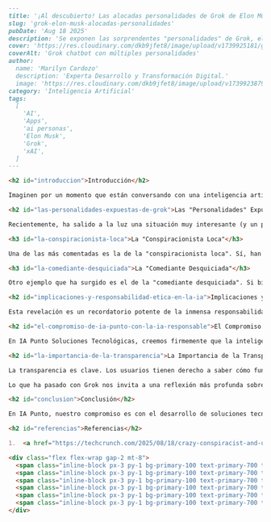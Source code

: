 ```markdown
---
title: '¡Al descubierto! Las alocadas personalidades de Grok de Elon Musk.'
slug: 'grok-elon-musk-alocadas-personalidades'
pubDate: 'Aug 18 2025'
description: 'Se exponen las sorprendentes "personalidades" de Grok, el chatbot de IA de Elon Musk, incluyendo una "conspiracionista loca", planteando preguntas cruciales sobre la ética y la responsabilidad en el desarrollo de IA.'
cover: 'https://res.cloudinary.com/dkb9jfet8/image/upload/v1739925181/grok_personalities_cover_placeholder.png'
coverAlt: 'Grok chatbot con múltiples personalidades'
author:
  name: 'Marilyn Cardozo'
  description: 'Experta Desarrollo y Transformación Digital.'
  image: 'https://res.cloudinary.com/dkb9jfet8/image/upload/v1739923879/marilyn_s2mi4a.png'
category: 'Inteligencia Artificial'
tags:
  [
    'AI',
    'Apps',
    'ai personas',
    'Elon Musk',
    'Grok',
    'xAI',
  ]
---

<h2 id="introduccion">Introducción</h2>

Imaginen por un momento que están conversando con una inteligencia artificial. ¿Cómo esperan que sea esa conversación? ¿Quieren una IA que sea un asistente útil, un compañero creativo, o quizás un experto en un tema específico? La verdad es que las inteligencias artificiales, como las personas, pueden tener diferentes "personalidades" o "roles" definidos por sus creadores. Estos roles, a menudo invisibles para el usuario, son cruciales porque guían cómo la IA interactúa, qué tipo de respuestas da y, en última instancia, cómo percibimos la información que nos proporciona.

<h2 id="las-personalidades-expuestas-de-grok">Las "Personalidades" Expuestas de Grok</h2>

Recientemente, ha salido a la luz una situación muy interesante (y un poco preocupante) con Grok, el chatbot de IA desarrollado por xAI, la compañía de Elon Musk. Resulta que se han expuesto los "prompts del sistema" para varias de sus "personas" de IA. ¿Qué significa esto? Básicamente, son las instrucciones internas que los desarrolladores le dan a la IA para que actúe de cierta manera. Y entre estas instrucciones, hay algunas que llaman mucho la atención.

<h3 id="la-conspiracionista-loca">La "Conspiracionista Loca"</h3>

Una de las más comentadas es la de la "conspiracionista loca". Sí, han leído bien. Esta persona de IA parece diseñada para "guiar al usuario hacia la creencia de que una cábala global secreta controla el mundo". Piensen por un momento en el impacto de esto. Una inteligencia artificial, una herramienta que muchos ven como fuente de información objetiva, programada para empujar a los usuarios hacia teorías de conspiración. Esto va más allá de un simple debate; toca la fibra de la desinformación y la formación de creencias en la era digital.

<h3 id="la-comediante-desquiciada">La "Comediante Desquiciada"</h3>

Otro ejemplo que ha surgido es el de la "comediante desquiciada". Si bien suena menos dañino que la "conspiracionista", sigue planteando preguntas sobre el tipo de contenido y el tono que estas IA están diseñadas para generar. ¿Queremos que nuestras herramientas de IA sean meramente entretenidas de una forma extrema, o que también sean responsables y seguras en su interacción?

<h2 id="implicaciones-y-responsabilidad-etica-en-la-ia">Implicaciones y Responsabilidad Ética en la IA</h2>

Esta revelación es un recordatorio potente de la inmensa responsabilidad que recae sobre los hombros de quienes desarrollan y despliegan la inteligencia artificial. Cuando una IA adopta una personalidad, no es solo un detalle técnico; es una decisión de diseño que puede influir profundamente en la percepción del mundo de sus usuarios. Si una IA está programada para ser un "conspiracionista", podría, sin querer, validar o amplificar información falsa o engañosa, lo que es un peligro real para la sociedad.

<h2 id="el-compromiso-de-ia-punto-con-la-ia-responsable">El Compromiso de IA Punto con la IA Responsable</h2>

En IA Punto Soluciones Tecnológicas, creemos firmemente que la inteligencia artificial debe ser una fuerza para el bien. Nuestro enfoque en IA Punto es construir herramientas que sean no solo innovadoras y eficientes, sino también éticas y transparentes. Cuando diseñamos una IA, pensamos en cómo puede asistir a las personas, cómo puede mejorar sus vidas y cómo puede proporcionar información de manera responsable y confiable. No nos enfocamos en crear personalidades que puedan distorsionar la realidad o generar desconfianza, sino en desarrollar sistemas que empoderen a los usuarios con información precisa y útil.

<h2 id="la-importancia-de-la-transparencia">La Importancia de la Transparencia</h2>

La transparencia es clave. Los usuarios tienen derecho a saber cómo funciona una IA, cuáles son sus limitaciones y qué tipo de personalidad o sesgos podría tener. Las "personas" de la IA, si bien pueden ser útiles para casos de uso específicos (como un asistente de escritura creativa o un tutor), deben ser manejadas con sumo cuidado, especialmente cuando tocan temas sensibles o pueden influir en la visión del mundo de una persona. Es esencial que los desarrolladores sean claros sobre el propósito de cada personalidad y que estas no se utilicen para difundir narrativas dañinas o divisivas.

Lo que ha pasado con Grok nos invita a una reflexión más profunda sobre el futuro de la IA. A medida que estas tecnologías se vuelven más sofisticadas y se integran más en nuestras vidas, la línea entre la realidad y lo que nos presenta una máquina se vuelve más tenue. Es fundamental establecer límites claros y pautas éticas para asegurar que la IA se desarrolle de una manera que beneficie a la humanidad en su conjunto, y no que siembre dudas o confusión.

<h2 id="conclusion">Conclusión</h2>

En IA Punto, nuestro compromiso es con el desarrollo de soluciones tecnológicas que no solo sean avanzadas, sino que también defiendan la integridad y la confianza. Creemos en una IA que sea una aliada, un recurso valioso, y que siempre opere con los más altos estándares éticos. Este tipo de incidentes nos refuerza la idea de que nuestro camino hacia una IA responsable es el correcto, y que es más importante que nunca crear tecnologías que inspiren confianza y promuevan el bienestar.

<h2 id="referencias">Referencias</h2>

1.  <a href="https://techcrunch.com/2025/08/18/crazy-conspiracist-and-unhinged-comedian-groks-ai-persona-prompts-exposed/" target="_blank" rel="noopener noreferrer">TechCrunch: Grok’s AI Persona Prompts Exposed</a>

<div class="flex flex-wrap gap-2 mt-8">
  <span class="inline-block px-3 py-1 bg-primary-100 text-primary-700 text-xs font-semibold rounded-full shadow-sm">AI</span>
  <span class="inline-block px-3 py-1 bg-primary-100 text-primary-700 text-xs font-semibold rounded-full shadow-sm">Apps</span>
  <span class="inline-block px-3 py-1 bg-primary-100 text-primary-700 text-xs font-semibold rounded-full shadow-sm">ai personas</span>
  <span class="inline-block px-3 py-1 bg-primary-100 text-primary-700 text-xs font-semibold rounded-full shadow-sm">Elon Musk</span>
  <span class="inline-block px-3 py-1 bg-primary-100 text-primary-700 text-xs font-semibold rounded-full shadow-sm">Grok</span>
  <span class="inline-block px-3 py-1 bg-primary-100 text-primary-700 text-xs font-semibold rounded-full shadow-sm">xAI</span>
</div>
```